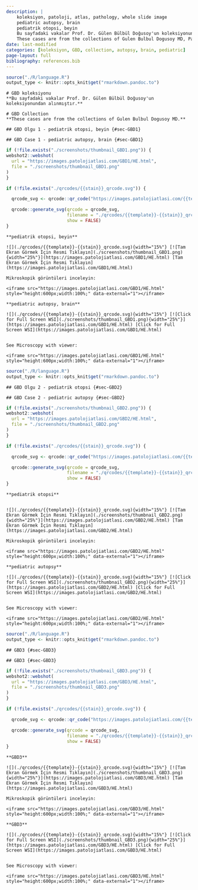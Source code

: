 ```yaml
---
description: |
    koleksiyon, patoloji, atlas, pathology, whole slide image
    pediatric autopsy, brain
    pediatrik otopsi, beyin
    Bu sayfadaki vakalar Prof. Dr. Gülen Bülbül Doğusoy'un koleksiyonundan alınmıştır.
    These cases are from the collections of Gulen Bulbul Dogusoy MD, Pathologist. 
date: last-modified
categories: [koleksiyon, GBD, collection, autopsy, brain, pediatric]
page-layout: full
bibliography: references.bib
---
```



```r

source("./R/language.R")
output_type <- knitr::opts_knit$get("rmarkdown.pandoc.to")

```


```asis
# GBD koleksiyonu
**Bu sayfadaki vakalar Prof. Dr. Gülen Bülbül Doğusoy'un koleksiyonundan alınmıştır.**

```


```asis
# GBD Collection
**These cases are from the collections of Gulen Bulbul Dogusoy MD.**

```





```asis
## GBD Olgu 1 - pediatrik otopsi, beyin {#sec-GBD1}
```


```asis
## GBD Case 1 - pediatric autopsy, brain {#sec-GBD1}
```


```r
if (!file.exists("./screenshots/thumbnail_GBD1.png")) {
webshot2::webshot(
  url = "https://images.patolojiatlasi.com/GBD1/HE.html",
  file = "./screenshots/thumbnail_GBD1.png"
)
}
```



```r
if (!file.exists("./qrcodes/{{stain}}_qrcode.svg")) {

  qrcode_svg <- qrcode::qr_code("https://images.patolojiatlasi.com/{{template}}/{{stain}}.html")

  qrcode::generate_svg(qrcode = qrcode_svg,
                       filename = "./qrcodes/{{template}}-{{stain}}_qrcode.svg",
                       show = FALSE)
}
```



```asis

**pediatrik otopsi, beyin**

![](./qrcodes/{{template}}-{{stain}}_qrcode.svg){width="15%"} [![Tam Ekran Görmek İçin Resmi Tıklayın](./screenshots/thumbnail_GBD1.png){width="25%"}](https://images.patolojiatlasi.com/GBD1/HE.html) [Tam Ekran Görmek İçin Resmi Tıklayın](https://images.patolojiatlasi.com/GBD1/HE.html)
```


```asis
Mikroskopik görüntüleri inceleyin:

<iframe src="https://images.patolojiatlasi.com/GBD1/HE.html" style="height:600px;width:100%;" data-external="1"></iframe>

```



```asis

**pediatric autopsy, brain**

![](./qrcodes/{{template}}-{{stain}}_qrcode.svg){width="15%"} [![Click for Full Screen WSI](./screenshots/thumbnail_GBD1.png){width="25%"}](https://images.patolojiatlasi.com/GBD1/HE.html) [Click for Full Screen WSI](https://images.patolojiatlasi.com/GBD1/HE.html)


```


```asis

See Microscopy with viewer: 

<iframe src="https://images.patolojiatlasi.com/GBD1/HE.html" style="height:600px;width:100%;" data-external="1"></iframe>

```






```r
source("./R/language.R")
output_type <- knitr::opts_knit$get("rmarkdown.pandoc.to")
```


```asis
## GBD Olgu 2 - pediatrik otopsi {#sec-GBD2}
```


```asis
## GBD Case 2 - pediatric autopsy {#sec-GBD2}
```


```r
if (!file.exists("./screenshots/thumbnail_GBD2.png")) {
webshot2::webshot(
  url = "https://images.patolojiatlasi.com/GBD2/HE.html",
  file = "./screenshots/thumbnail_GBD2.png"
)
}
```



```r
if (!file.exists("./qrcodes/{{stain}}_qrcode.svg")) {

  qrcode_svg <- qrcode::qr_code("https://images.patolojiatlasi.com/{{template}}/{{stain}}.html")

  qrcode::generate_svg(qrcode = qrcode_svg,
                       filename = "./qrcodes/{{template}}-{{stain}}_qrcode.svg",
                       show = FALSE)
}
```


```asis

**pediatrik otopsi**


![](./qrcodes/{{template}}-{{stain}}_qrcode.svg){width="15%"} [![Tam Ekran Görmek İçin Resmi Tıklayın](./screenshots/thumbnail_GBD2.png){width="25%"}](https://images.patolojiatlasi.com/GBD2/HE.html) [Tam Ekran Görmek İçin Resmi Tıklayın](https://images.patolojiatlasi.com/GBD2/HE.html)
```


```asis
Mikroskopik görüntüleri inceleyin:

<iframe src="https://images.patolojiatlasi.com/GBD2/HE.html" style="height:600px;width:100%;" data-external="1"></iframe>

```




```asis

**pediatric autopsy**

![](./qrcodes/{{template}}-{{stain}}_qrcode.svg){width="15%"} [![Click for Full Screen WSI](./screenshots/thumbnail_GBD2.png){width="25%"}](https://images.patolojiatlasi.com/GBD2/HE.html) [Click for Full Screen WSI](https://images.patolojiatlasi.com/GBD2/HE.html)


```



```asis

See Microscopy with viewer: 

<iframe src="https://images.patolojiatlasi.com/GBD2/HE.html" style="height:600px;width:100%;" data-external="1"></iframe>

```



```r
source("./R/language.R")
output_type <- knitr::opts_knit$get("rmarkdown.pandoc.to")
```




```asis
## GBD3 {#sec-GBD3}
```


```asis
## GBD3 {#sec-GBD3}
```


```r
if (!file.exists("./screenshots/thumbnail_GBD3.png")) {
webshot2::webshot(
  url = "https://images.patolojiatlasi.com/GBD3/HE.html",
  file = "./screenshots/thumbnail_GBD3.png"
)
}
```



```r
if (!file.exists("./qrcodes/{{stain}}_qrcode.svg")) {

  qrcode_svg <- qrcode::qr_code("https://images.patolojiatlasi.com/{{template}}/{{stain}}.html")

  qrcode::generate_svg(qrcode = qrcode_svg,
                       filename = "./qrcodes/{{template}}-{{stain}}_qrcode.svg",
                       show = FALSE)
}
```



```asis

**GBD3**

![](./qrcodes/{{template}}-{{stain}}_qrcode.svg){width="15%"} [![Tam Ekran Görmek İçin Resmi Tıklayın](./screenshots/thumbnail_GBD3.png){width="25%"}](https://images.patolojiatlasi.com/GBD3/HE.html) [Tam Ekran Görmek İçin Resmi Tıklayın](https://images.patolojiatlasi.com/GBD3/HE.html)
```


```asis
Mikroskopik görüntüleri inceleyin:

<iframe src="https://images.patolojiatlasi.com/GBD3/HE.html" style="height:600px;width:100%;" data-external="1"></iframe>

```




```asis

**GBD3**

![](./qrcodes/{{template}}-{{stain}}_qrcode.svg){width="15%"} [![Click for Full Screen WSI](./screenshots/thumbnail_GBD3.png){width="25%"}](https://images.patolojiatlasi.com/GBD3/HE.html) [Click for Full Screen WSI](https://images.patolojiatlasi.com/GBD3/HE.html)


```



```asis

See Microscopy with viewer: 

<iframe src="https://images.patolojiatlasi.com/GBD3/HE.html" style="height:600px;width:100%;" data-external="1"></iframe>

```

